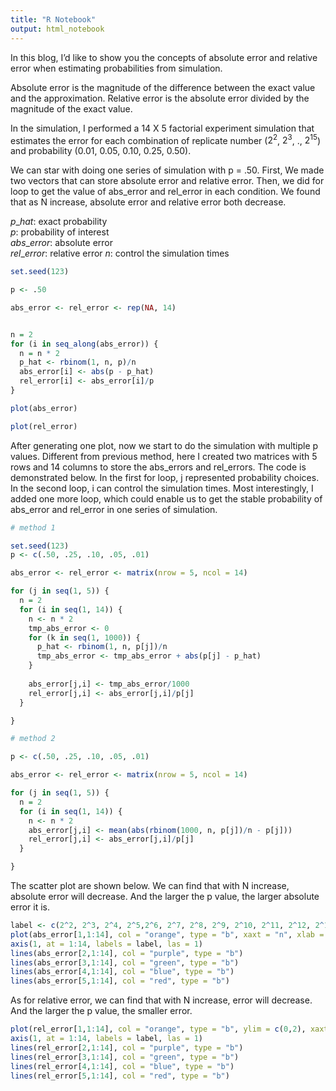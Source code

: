 ```yaml
---
title: "R Notebook"
output: html_notebook
---
```


In this blog, I'd like to show you the concepts of absolute error and relative error when estimating probabilities from simulation. 

Absolute error is the magnitude of the difference between the exact value and the approximation. Relative error is the absolute error divided by the magnitude of the exact value. 

In the simulation, I performed a 14 X 5 factorial experiment simulation that estimates the error for each combination of replicate number ($2^{2}$, $2^{3}$, ., $2^{15}$) and probability (0.01, 0.05, 0.10, 0.25, 0.50). 

We can star with doing one series of simulation with p = .50. First, We made two vectors that can store absolute error and relative error. Then, we did for loop to get the value of abs_error and rel_error in each condition. We found that as N increase, absolute error and relative error both decrease.

$p\_hat$: exact probability  
$p$: probability of interest  
$abs\_error$: absolute error  
$rel\_error$: relative error 
$n$: control the simulation times

```r
set.seed(123)

p <- .50 

abs_error <- rel_error <- rep(NA, 14)


n = 2
for (i in seq_along(abs_error)) {
  n = n * 2
  p_hat <- rbinom(1, n, p)/n
  abs_error[i] <- abs(p - p_hat)
  rel_error[i] <- abs_error[i]/p
}

plot(abs_error)

plot(rel_error)
```

After generating one plot, now we start to do the simulation with multiple p values. Different from previous method, here I created two matrices with 5 rows and 14 columns to store the abs_errors and rel_errors. The code is demonstrated below. In the first for loop, j represented probability choices. In the second loop, i can control the simulation times. Most interestingly, I added one more loop, which could enable us to get the stable probability of abs_error and rel_error in one series of simulation.

```r

# method 1

set.seed(123)
p <- c(.50, .25, .10, .05, .01)

abs_error <- rel_error <- matrix(nrow = 5, ncol = 14)

for (j in seq(1, 5)) {
  n = 2
  for (i in seq(1, 14)) {
    n <- n * 2
    tmp_abs_error <- 0
    for (k in seq(1, 1000)) {
      p_hat <- rbinom(1, n, p[j])/n
      tmp_abs_error <- tmp_abs_error + abs(p[j] - p_hat)
    }
    
    abs_error[j,i] <- tmp_abs_error/1000
    rel_error[j,i] <- abs_error[j,i]/p[j]
  }

}

```


```r
# method 2

p <- c(.50, .25, .10, .05, .01)

abs_error <- rel_error <- matrix(nrow = 5, ncol = 14)

for (j in seq(1, 5)) {
  n = 2
  for (i in seq(1, 14)) {
    n <- n * 2
    abs_error[j,i] <- mean(abs(rbinom(1000, n, p[j])/n - p[j]))
    rel_error[j,i] <- abs_error[j,i]/p[j]
  }

}
```


The scatter plot are shown below. We can find that with N increase, absolute error will decrease. And the larger the p value, the larger absolute error it is.
```r

label <- c(2^2, 2^3, 2^4, 2^5,2^6, 2^7, 2^8, 2^9, 2^10, 2^11, 2^12, 2^13, 2^14, 2^15)
plot(abs_error[1,1:14], col = "orange", type = "b", xaxt = "n", xlab = ("N"~(log[2]~"scale")), ylab = "Absolute Error")
axis(1, at = 1:14, labels = label, las = 1)
lines(abs_error[2,1:14], col = "purple", type = "b")
lines(abs_error[3,1:14], col = "green", type = "b")
lines(abs_error[4,1:14], col = "blue", type = "b")
lines(abs_error[5,1:14], col = "red", type = "b")
```


As for relative error, we can find that with N increase, error will decrease. And the larger the p value, the smaller error.
```r
plot(rel_error[1,1:14], col = "orange", type = "b", ylim = c(0,2), xaxt = "n", xlab = ("N"~(log[2]~"scale")), ylab = "Relative Error")
axis(1, at = 1:14, labels = label, las = 1)
lines(rel_error[2,1:14], col = "purple", type = "b")
lines(rel_error[3,1:14], col = "green", type = "b")
lines(rel_error[4,1:14], col = "blue", type = "b")
lines(rel_error[5,1:14], col = "red", type = "b")
```

